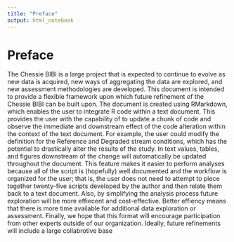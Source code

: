 ```yaml
---
title: "Preface"
output: html_notebook
---
```


# Preface

The Chessie BIBI is a large project that is expected to continue to evolve as new data is acquired, new ways of aggregating the data are explored, and new assessment methodologies are developed. This document is intended to provide a flexible framework upon which future refinement of the Chessie BIBI can be built upon. The document is created using RMarkdown, which enables the user to integrate R code within a text document. This provides the user with the capability of to update a chunk of code and observe the immediate and downstream effect of the code alteration within the context of the text document. For example, the user could modify the definition for the Reference and Degraded stream conditions, which has the potential to drastically alter the results of the study. In text values, tables, and figures downstream of the change will automatically be updated throughout the document. This feature makes it easier to perform analyses because all of the script is (hopefully) well documented and the workflow is organized for the user; that is, the user does not need to attempt to piece together twenty-five scripts developed by the author and then relate them back to a text document. Also, by simplifying the analysis process future exploration will be more effiecent and cost-effective. Better effiency means that there is more time available for additional data exploration or assessment. Finally, we hope that this format will encourage participation from other experts outside of our organization. Ideally, future refinements will include a large collabrotive base